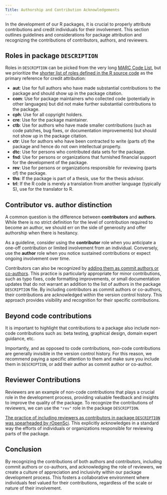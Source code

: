 ```yaml
---
Title: Authorship and Contribution Acknowledgements
---
```


In the development of our R packages, it is crucial to properly attribute contributions and credit individuals for their involvement. This section outlines guidelines and considerations for package attribution and recognizing the contributions of contributors, authors, and reviewers.

## Roles in package `DESCRIPTION`

Roles in `DESCRIPTION` can be picked from the very long [MARC Code List](https://www.loc.gov/marc/relators/relacode.html), but we prioritize the [shorter list of roles defined in the R source code](https://github.com/r-devel/r-svn/blob/dc6a7d6cf9582ca401b1fc386c86046974d34901/src/library/utils/R/sysdata.R#L28-L39) as the primary reference for credit attribution:

- **aut**: Use for full authors who have made substantial contributions to the package and should show up in the package citation.
- **com**: Use for package maintainers who collected code (potentially in other languages) but did not make further substantial contributions to the package.
- **cph**: Use for all copyright holders.
- **cre**: Use for the package maintainer.
- **ctb**: Use for authors who have made smaller contributions (such as code patches, bug fixes, or documentation improvements) but should not show up in the package citation.
- **ctr**: Use for authors who have been contracted to write (parts of) the package and hence do not own intellectual property.
- **dtc**: Use for persons who contributed data sets for the package.
- **fnd**: Use for persons or organizations that furnished financial support for the development of the package.
- **rev**: Use for persons or organizations responsible for reviewing (parts of) the package.
- **ths**: If the package is part of a thesis, use for the thesis advisor.
- **trl**: If the R code is merely a translation from another language (typically S), use for the translator to R.

## Contributor vs. author distinction

A common question is the difference between **contributors** and **authors**. While there is no strict definition for the level of contribution required to become an author, we should err on the side of generosity and offer authorship when there is hesitancy.

As a guideline, consider using the **contributor** role when you anticipate a one-off contribution or limited involvement from an individual. Conversely, use the **author** role when you notice sustained contributions or expect ongoing involvement over time.

Contributors can also be recognized by [adding them as commit authors or co-authors](https://github.blog/2018-01-29-commit-together-with-co-authors/). This practice is particularly appropriate for minor contributions, such as typo fixes, code formatting improvements, or small documentation updates that do not warrant an addition to the list of authors in the package `DESCRIPTION` file. By including contributors as commit authors or co-authors, their contributions are acknowledged within the version control history. This approach provides visibility and recognition for their specific contributions.

## Beyond code contributions

It is important to highlight that contributions to a package also include non-code contributions such as: beta testing, graphical design, domain expert guidance, etc.

Importantly, and as opposed to code contributions, non-code contributions are generally invisible in the version control history. For this reason, we recommend paying a specific attention to them and make sure you include them in `DESCRIPTION`, or add their author as commit author or co-author.

## Reviewer Contributions

Reviewers are an example of non-code contributions that plays a crucial role in the development process, providing valuable feedback and insights to improve the quality of the package. To recognize the contributions of reviewers, we can use the `"rev"` role in the package `DESCRIPTION`.

[The practice of including reviewers as contributors in package `DESCRIPTION` was spearheaded by rOpenSci](https://ropensci.org/blog/2018/03/16/thanking-reviewers-in-metadata/). This explicitly acknowledges in a standard way the efforts of individuals or organizations responsible for reviewing parts of the package.

## Conclusion

By recognizing the contributions of both authors and contributors, including commit authors or co-authors, and acknowledging the role of reviewers, we create a culture of appreciation and inclusivity within our package development process. This fosters a collaborative environment where individuals feel valued for their contributions, regardless of the scale or nature of their involvement.
